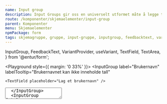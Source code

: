 ```yaml
---
name: Input group
description: Input Groups gir oss en universelt utformet måte å legge til label, variant-stiler og validering til skjemaelementer.
route: /komponenter/skjemaelementer/input-group
parent: Komponenter
menu: Skjemaelementer
npmPackage: form
tags: skjemagruppe, gruppe, input-gruppe, inputgroup, feedbacktext, variant
---
```


  InputGroup,
  FeedbackText,
  VariantProvider,
  useVariant,
  TextField,
  TextArea,
} from '@entur/form';

<PageHeader />

<Playground style={{ margin: '0 33%' }}>
  <InputGroup
    label="Brukernavn"
    labelTooltip="Brukernavnet kan ikke inneholde tall"
  >
    <TextField placeholder="Lag et brukernavn" />
  </InputGroup>
  <InputGroup
    label="Brukernavn"
    feedback="Du kan bruke bokstaver og tall"
    variant="info"
  >
    <TextArea placeholder="Informasjon" />
  </InputGroup>
  <InputGroup label="Brukeren" feedback="Gratulerer" variant="success">
    <TextField placeholder="Oslo" />
  </InputGroup>
  <InputGroup
    label="Togdestinasjon"
    feedback="Oisann, noe galt skjedde her"
    variant="error"
  >
    <TextField placeholder="Gjøvik" width="fluid" />
  </InputGroup>
  <InputGroup label="Togdestinasjon" feedback="Pass på her" variant="warning">
    <TextField placeholder="Advarsel" />
  </InputGroup>
</Playground>

## Komponenter

### InputGroup

<ImportStatement imports="InputGroup" />
<Props of={InputGroup} />

`<InputGroup />` gir oss en universelt utformet måte å legge til label, validering og variant-stiler til skjemaelementer.
`Dropdown` støtter ikke wrapping av InputGroup, så bruk heller f.eks. `label`-propen direkte fra Dropdown.

### FeedbackText

<ImportStatement imports="FeedbackText" />
<Props of={FeedbackText} />

Av og til trenger man å lage sin egen versjon av en `<InputGroup />`. I de tilfellene kan det være greit å ha tilgang på byggeklossene som `<InputGroup />` er satt sammen av!

<Playground>
  <FeedbackText variant="warning">Sjekk at eposten din er gyldig</FeedbackText>
</Playground>

`<FeedbackText />` er teksten og ikonet som vises under et skjemaelement når det valideres.

### VariantProvider og useVariant

<ImportStatement imports="VariantProvider, useVariant" />

`<VariantProvider />` lar deg sende inn en variant, og hente den ut igjen med hooken `useVariant()`. Dette kan være praktisk når man skal lage sin egen versjon av en input group-komponent, og vil unngå å videresende varianten overalt.

```js
const CustomInputGroup = props => (
  <VariantProvider variant={props.variant}>{props.children}</VariantProvider>
);
```

## Retningslinjer for bruk

### Varianter

**Info om ledeteksten (Spørsmålstegn-ikon)**: En hjelpetekst som forklarer hva brukeren skal fylle inn bør alltid være synlig i ledeteksten der det er mulig. For kompleks hjelpetekst, kan du bruke et spørsmålstegn-ikon ved siden av ledeteksten. Ved å klikke på den, trigger brukeren opp en Tooltip med informasjonen. Du kan også vurdere å plassere hjelpeteksten ved siden av tekstfeltet

**Inline hjelpetekst (Infomelding)**: Gir kontekst og ekstra veiledning om tekstfeltet, for hvordan det skal brukes. Teksten bør være kort og konsis og være synlig med en gang. Den kan for eksempel brukes for å informere brukeren om at tekstfeltet har en grense på max antall tegn man kan fylle inn.

### Validering

**Tekstfelt med feil validering (Feilmelding)**: Når brukerne gjør feil eller ikke har fylt ut det de skal riktig, må de forstå hva disse feilene er, slik at de kan rette dem og sende inn skjemaet på nytt. Et eksempel kan være hvis brukeren har oppgitt et telefonnummer som er feil. Feilmeldinger vises under tekstfeltet, og erstatter hjelpeteksten til den er løst.

**Tekstfelt med suksess validering (Suksessmelding)**: Indikerer at detaljene brukeren har fylt inn i skjemaet er godkjent/vellykket.

Validering av felter skjer underveis i skjema, men først når man går ut av feltet. Hvis man ikke går inn i feltet vil validering først komme når man validerer siden.
